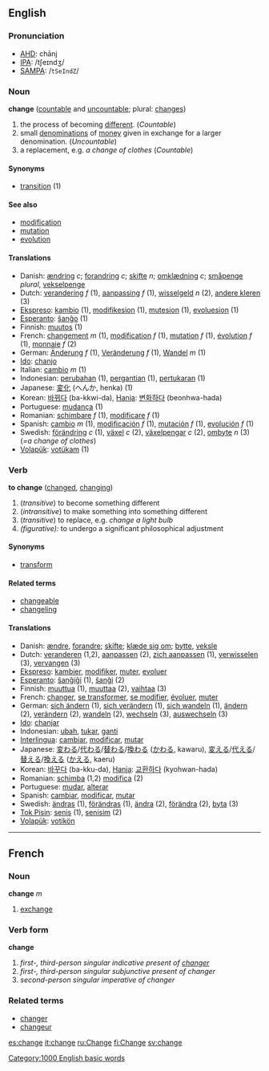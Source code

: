 ==English==
===Pronunciation===
*[[w:AHD|AHD]]: chānj
*[[w:IPA|IPA]]: /tʃeɪndʒ/
*[[w:SAMPA|SAMPA]]: /<tt>tSeIndZ</tt>/

=== Noun ===
'''change''' ([[countable]] and [[uncountable]]; plural: [[changes]])

# the process of becoming [[different]]. (''Countable'')
# small [[denomination]]s of [[money]] given in exchange for a larger denomination. (''Uncountable'')
# a replacement, e.g. ''a change of clothes'' (''Countable'')

====Synonyms====
*[[transition]] (1)

==== See also ====
*[[modification]]
*[[mutation]]
*[[evolution]]

====Translations====
*Danish: [[ændring]] ''c''; [[forandring]] ''c''; [[skifte]] ''n''; [[omklædning]] ''c''; [[småpenge]] ''plural'', [[vekselpenge]]<!--plural?-->
*Dutch: [[verandering]] ''f'' (1), [[aanpassing]] ''f'' (1), [[wisselgeld]] ''n'' (2), [[andere kleren]] (3)
*[[Ekspreso]]: [[kambio]] (1), [[modifikesion]] (1), [[mutesion]] (1), [[evoluesion]] (1)
*[[Esperanto]]: [[ŝanĝo]] (1)
*Finnish: [[muutos]] (1)
*French: [[changement]] ''m'' (1), [[modification]] ''f'' (1), [[mutation]] ''f'' (1), [[évolution]] ''f'' (1), [[monnaie]] ''f'' (2)
*German: [[Änderung]] ''f'' (1), [[Veränderung]] ''f'' (1), [[Wandel]] ''m'' (1)
*[[Ido]]: [[chanjo]]
*Italian: [[cambio]] ''m'' (1)
*Indonesian: [[ubah|perubahan]] (1), [[ganti|pergantian]] (1), [[tukar|pertukaran]] (1)
*Japanese: [[変化]] (へんか, henka) (1)
*Korean: [[바뀌다]] (ba-kkwi-da), [[Hanja]]: [[변화하다]] (beonhwa-hada)
*Portuguese: [[mudança]] (1)
*Romanian: [[schimbare]] ''f'' (1), [[modificare]] ''f'' (1)
*Spanish: [[cambio]] ''m'' (1), [[modificación]] ''f'' (1), [[mutación]] ''f'' (1), [[evolución]] ''f'' (1)
*Swedish: [[förändring]] ''c'' (1), [[växel]] ''c'' (2), [[växelpengar]] ''c'' (2), [[ombyte]] ''n'' (3) (''=a change of clothes'')
*[[Volapük]]: [[votükam]] (1)

=== Verb ===
'''to change''' ([[changed]], [[changing]])

# (''transitive'') to become something different
# (''intransitive'') to make something into something different
# (''transitive'') to replace, e.g. ''change a light bulb''
# ''(figurative):'' to undergo a significant philosophical adjustment

====Synonyms====
*[[transform]]

====Related terms====
*[[changeable]]
*[[changeling]]

==== Translations ====
*Danish: [[ændre]], [[forandre]]; [[skifte]]; [[klæde sig om]]; [[bytte]], [[veksle]]
*Dutch: [[veranderen]] (1,2), [[aanpassen]] (2), [[zich aanpassen]] (1), [[verwisselen]] (3), [[vervangen]] (3)
*[[Ekspreso]]: [[kambier]], [[modifiker]], [[muter]], [[evoluer]]
*[[Esperanto]]: [[ŝanĝiĝi]] (1), [[ŝanĝi]] (2)
*Finnish: [[muuttua]] (1), [[muuttaa]] (2), [[vaihtaa]] (3)
*French: [[changer]], [[se transformer]], [[se modifier]], [[évoluer]], [[muter]]
*German: [[sich ändern]] (1), [[sich verändern]] (1), [[sich wandeln]] (1), [[ändern]] (2), [[verändern]] (2), [[wandeln]] (2), [[wechseln]] (3), [[auswechseln]] (3)
*[[Ido]]: [[chanjar]]
*Indonesian: [[ubah]], [[tukar]], [[ganti]]
*[[Interlingua]]: [[cambiar]], [[modificar]], [[mutar]]
*Japanese: [[変わる]]/[[代わる]]/[[替わる]]/[[換わる]] ([[かわる]], kawaru), [[変える]]/[[代える]]/[[替える]]/[[換える]] ([[かえる]], kaeru)
*Korean: [[바꾸다]] (ba-kku-da), [[Hanja]]: [[교환하다]] (kyohwan-hada)
*Romanian: [[schimba]] (1,2) [[modifica]] (2)
*Portuguese: [[mudar]], [[alterar]]
*Spanish: [[cambiar]], [[modificar]], [[mutar]]
*Swedish: [[ändras]] (1), [[förändras]] (1), [[ändra]] (2), [[förändra]] (2), [[byta]] (3)
*[[Tok Pisin]]: [[senis]] (1), [[senisim]] (2)
*[[Volapük]]: [[votikön]]

[[Category:1000 English basic words]]
-----

==French==
===Noun===
'''change''' ''m''

# [[exchange]]

===Verb form===
'''change'''

# ''first-, third-person singular indicative present of [[changer]]''
# ''first-, third-person singular subjunctive present of changer''
# ''second-person singular imperative of changer''

===Related terms===
*[[changer]]
*[[changeur]]

[[es:change]]
[[it:change]]
[[ru:Change]]
[[fi:Change]]
[[sv:change]]